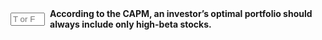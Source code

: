 ::: {.question-block}

<form onsubmit="event.preventDefault(); checkAnswerBox('module5_tf_q28','F')" style="display: flex; align-items: center; gap: 8px;">
<input type="text" id="module5_tf_q28" name="module5_tf_q28" maxlength="1" placeholder="T or F" style="width: 55px;" data-correct-answer="F" /> 
<label for="module5_tf_q28"><strong>According to the CAPM, an investor’s optimal portfolio should always include only high-beta stocks.</strong></label>
</form>

<div id="feedback-module5_tf_q28" class="feedback" data-status="" style="display:none;">
This is FALSE. CAPM suggests a combination of the risk-free asset and the market portfolio, regardless of individual stock betas.
</div>

:::
